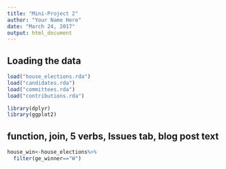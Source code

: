 ```yaml
---
title: "Mini-Project 2"
author: "Your Name Here"
date: "March 24, 2017"
output: html_document
---
```



## Loading the data


```r
load("house_elections.rda")
load("candidates.rda")
load("committees.rda")
load("contributions.rda")
```

```r
library(dplyr)
library(ggplot2)
```

## function, join, 5 verbs,  Issues tab, blog post text

```r
house_win<-house_elections%>%
  filter(ge_winner=="W")
```

